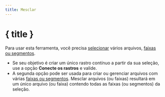 ```yaml
---
title: Mesclar
---
```


<script>
</script>

# <Group size="24" class="inline-block" style="margin-bottom: 5px" /> { title }

Para usar esta ferramenta, você precisa [selecionar](../files-and-stats) vários arquivos, [faixas ou segmentos](../gpx).

- Se seu objetivo é criar um único rastro contínuo a partir da sua seleção, use a opção **Conecte os rastros** e valide.
- A segunda opção pode ser usada para criar ou gerenciar arquivos com várias [faixas ou segmentos](../gpx).
  Mesclar arquivos (ou faixas) resultará em um único arquivo (ou faixa) contendo todas as faixas (ou segmentos) da seleção.

<div class="flex flex-row justify-center">
    <Merge class="text-foreground p-3 border rounded-md shadow-lg" />
</div>

